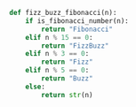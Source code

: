 ```python
def fizz_buzz_fibonacci(n):
    if is_fibonacci_number(n):
        return "Fibonacci"
    elif n % 15 == 0:
        return "FizzBuzz"
    elif n % 3 == 0:
        return "Fizz"
    elif n % 5 == 0:
        return "Buzz"
    else:
        return str(n)
```
